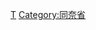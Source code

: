 {{Navbox
|bodyclass=hlist

|state      = autocollapse<!--autocollapse、uncollapsed、collapsed、plain、off-->
|name       = 同奈省行政区划
|title      = [[越南]][[同奈省]]行政区划
|image      = [[file:Flag of Vietnam.svg|border|50px|越南国旗]]
|above      =
|abovestyle = 
|listclass  = hlist

|group1 = [[省辖市]]（2）
| list1 =
*[[边和市]]
*[[隆慶市]]
|group2 = [[县]]（9）
| list2 =
*[[锦美县]]
*[[定贯县]]
*[[隆城縣]]
*[[仁泽县]]
*[[新富县]]
*[[统一县]]
*[[壮奔县]]
*[[永久县]]
*[[春禄县]]
|belowstyle = text-align: left;
|below      = 参阅：[[越南县级以上行政区列表]]
}}<noinclude>
[[Category:越南二级行政区模板|T]]
[[Category:同奈省]]
</noinclude>